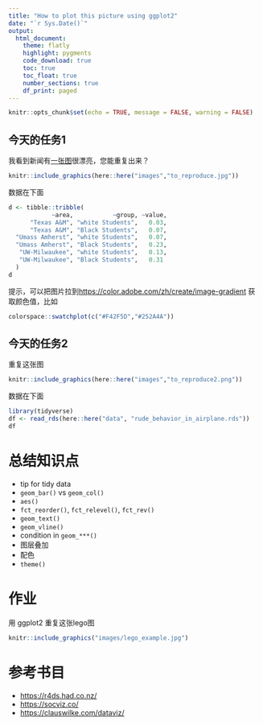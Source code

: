 ```yaml
---
title: "How to plot this picture using ggplot2"
date: "`r Sys.Date()`"
output: 
  html_document:
    theme: flatly
    highlight: pygments
    code_download: true
    toc: true
    toc_float: true
    number_sections: true
    df_print: paged
---
```


```r
knitr::opts_chunk$set(echo = TRUE, message = FALSE, warning = FALSE)
```

## 今天的任务1

我看到新闻有[一张图](https://themarkup.org/news/2021/03/02/major-universities-are-using-race-as-a-high-impact-predictor-of-student-success)很漂亮，您能重复出来？

```r
knitr::include_graphics(here::here("images","to_reproduce.jpg"))
```



数据在下面

```r
d <- tibble::tribble(
            ~area,           ~group, ~value,
      "Texas A&M", "white Students",   0.03,
      "Texas A&M", "Black Students",   0.07,
  "Umass Amherst", "white Students",   0.07,
  "Umass Amherst", "Black Students",   0.23,
   "UW-Milwaukee", "white Students",   0.13,
   "UW-Milwaukee", "Black Students",   0.31
  )
d
```

提示，可以把图片拉到<https://color.adobe.com/zh/create/image-gradient> 获取颜色值，比如

```r
colorspace::swatchplot(c("#F42F5D","#252A4A"))
```





## 今天的任务2

重复这张图

```r
knitr::include_graphics(here::here("images","to_reproduce2.png"))
```


数据在下面

```r
library(tidyverse)
df <- read_rds(here::here("data", "rude_behavior_in_airplane.rds")) 
df
```







# 总结知识点

- tip for tidy data
- `geom_bar()` vs `geom_col()`
- `aes()`
- `fct_reorder()`, `fct_relevel()`, `fct_rev()`
- `geom_text()`
- `geom_vline()`
- condition in `geom_***()`
- 图层叠加
- 配色
- `theme()`


# 作业

用 ggplot2 重复这张lego图

```r
knitr::include_graphics("images/lego_example.jpg")
```


# 参考书目

- <https://r4ds.had.co.nz/>
- <https://socviz.co/>
- <https://clauswilke.com/dataviz/>



